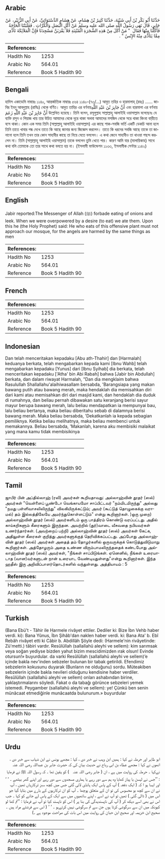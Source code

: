 ## Arabic


<div dir="rtl" lang="ar" style={{fontSize:'larger',backgroundColor:'#f8f9fa',padding:20}}>
حَدَّثَنَا أَبُو بَكْرِ بْنُ أَبِي شَيْبَةَ، حَدَّثَنَا كَثِيرُ بْنُ هِشَامٍ، عَنْ هِشَامٍ الدَّسْتَوَائِيِّ، عَنْ أَبِي الزُّبَيْرِ، عَنْ جَابِرٍ، قَالَ نَهَى رَسُولُ اللَّهِ صلى الله عليه وسلم عَنْ أَكْلِ الْبَصَلِ وَالْكُرَّاثِ ‏.‏ فَغَلَبَتْنَا الْحَاجَةُ فَأَكَلْنَا مِنْهَا فَقَالَ ‏ "‏ مَنْ أَكَلَ مِنْ هَذِهِ الشَّجَرَةِ الْمُنْتِنَةِ فَلاَ يَقْرَبَنَّ مَسْجِدَنَا فَإِنَّ الْمَلاَئِكَةَ تَأَذَّى مِمَّا يَتَأَذَّى مِنْهُ الإِنْسُ ‏"‏ ‏.‏
</div>
<div style={{backgroundColor:'#f8f9fa',padding:20, marginBottom: 10}}><table> <thead> <tr> <th>References:</th> <th></th> </tr> </thead> <tbody><tr><td>Hadith No</td><td>1253</td></tr><tr><td>Arabic No</td><td>564.01</td></tr><tr><td>Reference</td><td>Book 5 Hadith 90</td></tr></tbody></table></div>

## Bengali


<div dir="ltr" lang="bn" style={{fontSize:'larger',backgroundColor:'#f8f9fa',padding:20}}>
হাদিস একাডেমি নাম্বারঃ ১১৪০, আন্তর্জাতিক নাম্বারঃ ৫৬৪ ১১৪০-(৭৩/...) আবুত তহির ও হারমালাহ্ (রহঃ) ...... জাবির ইবনু আবদুল্লাহ (রাযিঃ) থেকে বর্ণিত। আবুত তাহির এর বর্ণনায়أَنَّ جَابِرَ بْنَ عَبْدِ اللَّهِ এবং হারমালা এর বর্ণনায় أَنَّ جَابِرَ بْنَ عَبْدِ اللَّهِ زَعَمَ উল্লেখিত হয়েছে। তিনি বলেন, রসূলুল্লাহ সাল্লাল্লাহু আলাইহি ওয়াসাল্লাম বলেছেনঃ যে ব্যক্তি রসুন ও পিয়াজ খায় তার উচিত আমাদের থেকে দূরে থাকা অথবা আমাদের মসজিদ থেকে সরে থাকা কিংবা বাড়ীতে বসে থাকা। কোন এক সময় তিনি (সাল্লাল্লাহু আলাইহি ওয়াসাল্লাম) এর কাছে শাক-সবজি ভর্তি একটি ডেকচি আনা হলে তিনি তাতে খাবার গন্ধ দেখে তাতে কি আছে জানার জন্য জিজ্ঞেস করলেন। তাতে কি ধরনের সবজি আছে তাকে তা জানানো হলে তিনি তখন তার কোন সাহাবীর কাছে তা নিয়ে যেতে বললেন। এ কথা জেনে সাহাবীও তা খাওয়া পছন্দ করলেন না। তিনি (সাল্লাল্লাহু আলাইহি ওয়াসাল্লাম) তাকে বললেন তুমি খেতে পার। কারণ আমি যার (মালায়িকাহ) সাথে কথা বলি তোমাকে তো তার সাথে কথা বলতে হয় না। (ইসলামী ফাউন্ডেশন ১১৩৩, ইসলামীক সেন্টার ১১৪২)
</div>
<div style={{backgroundColor:'#f8f9fa',padding:20, marginBottom: 10}}><table> <thead> <tr> <th>References:</th> <th></th> </tr> </thead> <tbody><tr><td>Hadith No</td><td>1253</td></tr><tr><td>Arabic No</td><td>564.01</td></tr><tr><td>Reference</td><td>Book 5 Hadith 90</td></tr></tbody></table></div>

## English


<div dir="ltr" lang="en" style={{fontSize:'larger',backgroundColor:'#f8f9fa',padding:20}}>
Jabir reported:The Messenger of Allah (ﷺ) forbade eating of onions and leek. When we were overpowered by a desire (to eat) we ate them. Upon this he (the Holy Prophet) said: He who eats of this offensive plant must not approach our mosque, for the angels are harmed by the same things as men
</div>
<div style={{backgroundColor:'#f8f9fa',padding:20, marginBottom: 10}}><table> <thead> <tr> <th>References:</th> <th></th> </tr> </thead> <tbody><tr><td>Hadith No</td><td>1253</td></tr><tr><td>Arabic No</td><td>564.01</td></tr><tr><td>Reference</td><td>Book 5 Hadith 90</td></tr></tbody></table></div>

## French


<div dir="ltr" lang="fr" style={{fontSize:'larger',backgroundColor:'#f8f9fa',padding:20}}>

</div>
<div style={{backgroundColor:'#f8f9fa',padding:20, marginBottom: 10}}><table> <thead> <tr> <th>References:</th> <th></th> </tr> </thead> <tbody><tr><td>Hadith No</td><td>1253</td></tr><tr><td>Arabic No</td><td>564.01</td></tr><tr><td>Reference</td><td>Book 5 Hadith 90</td></tr></tbody></table></div>

## Indonesian


<div dir="ltr" lang="id" style={{fontSize:'larger',backgroundColor:'#f8f9fa',padding:20}}>
Dan telah menceritakan kepadaku [Abu ath-Thahir] dan [Harmalah] keduanya berkata, telah mengabarkan kepada kami [Ibnu Wahb] telah mengabarkan kepadaku [Yunus] dari [Ibnu Syihab] dia berkata, telah menceritakan kepadaku ['Atha' bin Abi Rabah] bahwa [Jabir bin Abdullah] berkata, dan dalam riwayat Harmalah, "Dan dia mengklaim bahwa Rasulullah Shallallahu'alaihiwasallam bersabda, 'Barangsiapa yang makan bawang putih atau bawang merah, maka hendaklah dia memisahkan diri dari kami atau memisahkan diri dari masjid kami, dan hendaklah dia duduk di rumahnya, dan beliau pernah dibawakan satu keranjang berisi sayur mayur berupa bawang merah, lalu beliau mendapatkan ia mempunyai bau, lalu beliau bertanya, maka beliau diberitahu sebab di dalamnya berisi bawang merah. Maka beliau bersabda, 'Dekatkanlah ia kepada sebagian pemiliknya. Ketika beliau melihatnya, maka beliau membenci untuk memakannya. Beliau bersabda, 'Makanlah, karena aku membisiki malaikat yang mana kamu tidak membisikinya
</div>
<div style={{backgroundColor:'#f8f9fa',padding:20, marginBottom: 10}}><table> <thead> <tr> <th>References:</th> <th></th> </tr> </thead> <tbody><tr><td>Hadith No</td><td>1253</td></tr><tr><td>Arabic No</td><td>564.01</td></tr><tr><td>Reference</td><td>Book 5 Hadith 90</td></tr></tbody></table></div>

## Tamil


<div dir="ltr" lang="ta" style={{fontSize:'larger',backgroundColor:'#f8f9fa',padding:20}}>
ஜாபிர் பின் அப்தில்லாஹ் (ரலி) அவர்கள் கூறியதாவது: அல்லாஹ்வின் தூதர் (ஸல்) அவர்கள் "வெள்ளைப் பூண்டோ வெங்காயமோ சாப்பிட்டவர் "நம்மிடமிருந்து" அல்லது "நமது பள்ளிவாசலிலிருந்து" விலகியிருக்கட்டும்; அவர் (கூட்டுத் தொழுகைக்கு வராமல்) தம் இல்லத்திலேயே அமர்ந்துகொள்ளட்டும்" என்று கூறினார்கள். )ஒரு முறை) அல்லாஹ்வின் தூதர் (ஸல்) அவர்களிடம் ஒரு பாத்திரம் கொண்டு வரப்பட்டது. அதில் காய்கறிகளும் கீரைகளும் இருந்தன. அவற்றில் (துர்)வாடை வீசுவதை நபியவர்கள் உணர்ந்தார்கள். (அவற்றைப் பற்றி) அல்லாஹ்வின் தூதர் (ஸல்) அவர்கள் கேட்க, அதிலுள்ள கீரைகள் குறித்து அவர்களுக்குத் தெரிவிக்கப்பட்டது. அப்போது அல்லாஹ்வின் தூதர் (ஸல்) அவர்கள் அதைத் தம் தோழர்களில் ஒருவருக்குக் கொடுத்துவிடுமாறு கூறினார்கள். அத்தோழரும் அதை உண்ண விரும்பாமலிருந்ததைக் கண்டபோது அல்லாஹ்வின் தூதர் (ஸல்) அவர்கள், "நீங்கள் சாப்பிடுங்கள். ஏனெனில், நீங்கள் உரையாடாத (வான)வர்களுடன் நான் உரையாட வேண்டியதுள்ளது"என்று கூறினார்கள். இந்த ஹதீஸ் இரு அறிவிப்பாளர்தொடர்களில் வந்துள்ளது. அத்தியாயம் : 5
</div>
<div style={{backgroundColor:'#f8f9fa',padding:20, marginBottom: 10}}><table> <thead> <tr> <th>References:</th> <th></th> </tr> </thead> <tbody><tr><td>Hadith No</td><td>1253</td></tr><tr><td>Arabic No</td><td>564.01</td></tr><tr><td>Reference</td><td>Book 5 Hadith 90</td></tr></tbody></table></div>

## Turkish


<div dir="ltr" lang="tr" style={{fontSize:'larger',backgroundColor:'#f8f9fa',padding:20}}>
(Bana Ebü't - Tâhir ile Harmele rivâyet ettiler. Dediler ki: Bize İbn Vehb haber verdi. ki): Bana Yûnus, İbn Şihâb'dan naklen haber verdi. ki: Bana Ata' b. Ebî Rebâh rivâyet etti ki Câbir b. Abdillâh Şöyle dedi: (Harmele'nin rivâyetinde: Zü'metti.) tâbiri vardır. Resûlüllah (sallallahü aleyhi ve sellem): kim sarımsak veya soğan yediyse bizden yahut bizim mescidimizden ırak olsun! Evinde otursun!» buyurdular. da varki Resûlüllah (sallallahü aleyhi ve sellem)’e içinde bakla nev'inden sebzeler bulunan bir tabak getirildi. Efendimiz sebzelerin kokusunu duyarak (Bunların ne olduğunu) sordu. Müteakiben sebzelerin içinde bakla nevileri olduğunu kendisine haber verdiler. Resûlüllah (sallallahü aleyhi ve sellem) onları ashabından birine, yaklaştırmalarını söyledi. Fakat o da tabağı görünce sebzeleri yemek istemedi. Peygamber (sallallahü aleyhi ve sellem): ye! Çünkü ben senin münâcaat etmediğinle munâcaatda bulunurum.» buyurdular
</div>
<div style={{backgroundColor:'#f8f9fa',padding:20, marginBottom: 10}}><table> <thead> <tr> <th>References:</th> <th></th> </tr> </thead> <tbody><tr><td>Hadith No</td><td>1253</td></tr><tr><td>Arabic No</td><td>564.01</td></tr><tr><td>Reference</td><td>Book 5 Hadith 90</td></tr></tbody></table></div>

## Urdu


<div dir="rtl" lang="ur" style={{fontSize:'larger',backgroundColor:'#f8f9fa',padding:20}}>
ابو طاہر اور حرملہ نے کہا : ہمیں ابن وہب نے خبر دی ، کہا : مجھے یونس نے ابن شہاب سے خبر دی ، انھوں نے کہا : مجھے عطاء بن ابی رباح نے حدیث بیان کی کہ حضرت جابر بن عبداللہ ‌رضی ‌اللہ ‌عنہ ‌ ‌ نےکہا ۔ حرملہ کی روایت میں ہے ، ان ( جابر ‌رضی ‌اللہ ‌عنہ ‌ ‌ ) کو یقین تھا ۔ کہ رسول اللہ ﷺ نے فرمایا : ’’جس نے لہسن یا پیاز کھایا وہ ہم سے دور رہے یا ہماری مسجدوں سے دور رہے اور اپنے گھر بیٹھے ۔ ‘ ‘ اور ایسا ہو ا کہ ( ایک دفعہ ) آپ کے پاس ایک ہانڈی لائی گئی جس میں کچھ سبز ترکاریاں تھیں ، آپ نے ان سے کچھ بو محسوس کی تو ان کے متعلق پوچھا ۔ آپ کو ان ترکاریوں کے بارے میں بتایا گیا جو اس میں ( ڈالی گئی ) تھیں تو آپ نے اسے ، اپنے ساتھیوں میں سے ایک کے پاس لے جانے کو کہا ۔ جب اس نے بھی اسے دیکھ کر ( آپ کی ناپسندیدگی کی بنا پر ) اس کو ناپسند کیا تو آپ نے فرمایا : ’’تم کھا لو کیونکہ میں ان سے سرگوشی کرتا ہوں جن سے تم سرگوشی نہیں کرتےہو ۔ ‘ ‘ ( اس سے فرشتے مراد ہیں ۔ صحیح ابن خزیمہ اور صحیح ابن حبان کی روایت میں اس بات کی صراحت موجود ہے ۔)
</div>
<div style={{backgroundColor:'#f8f9fa',padding:20, marginBottom: 10}}><table> <thead> <tr> <th>References:</th> <th></th> </tr> </thead> <tbody><tr><td>Hadith No</td><td>1253</td></tr><tr><td>Arabic No</td><td>564.01</td></tr><tr><td>Reference</td><td>Book 5 Hadith 90</td></tr></tbody></table></div>